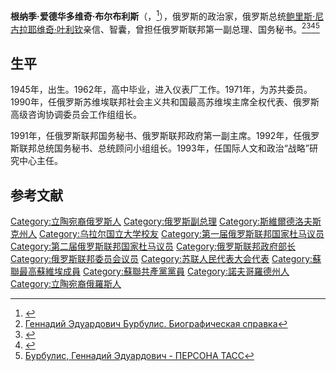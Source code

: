 {{最近逝世|time=2022-06-19}}
{{Infobox officeholder
| name                = 根纳季·爱德华多维奇·布尔布利斯
| image               = Gennady Burbulis 2004.jpg
| caption             = 布尔布利斯于2004年
| birth_date          = {{Birth date|1945|8|4}}
| birth_place         = {{USSR}}[[第一乌拉尔斯克|第一乌拉尔斯克]]（今{{RUS}}[[斯维尔德洛夫斯克州|斯维尔德洛夫斯克州]]第一乌拉尔斯克）
| death_place         = {{flag|Azerbaijan}}[[巴库|巴库]]
| death_date          = {{Death date and age|2022|6|19|1945|8|4}}
| office1             = [[联邦委员会_(俄罗斯)|俄罗斯联邦委员会]]议员
| term_start1         = 2001年11月2日
| term_end1           = 2007年11月16日
| predecessor1        = {{le|米哈伊尔·普鲁萨克|Mikhail Prusak}}
| successor1          = {{ru-link|亚历山大·科罗夫尼科夫|Коровников, Александр Венидиктович}}
| office2             = [[国家杜马|国家杜马]]议员
| term_start2         = 1994年1月11日
| term_end2           = 2000年1月18日
| office3             = [[俄罗斯总统|俄罗斯联邦总统]]国务秘书
| president3          = [[鲍里斯·叶利钦|鲍里斯·叶利钦]]
| term_start3         = 1992年5月8日
| term_end3           = 1992年11月26日
| predecessor3        = 职位设立
| successor3          = 职位废除
| office4             = {{le|俄罗斯联邦第一副总理|First Deputy Prime Minister of the Russian Federation}}
| president4          = 鲍里斯·叶利钦
| primeminister4      = 鲍里斯·叶利钦（[[事实上|事实上]]）
| term_start4         = 1991年11月6日
| term_end4           = 1992年6月15日
| predecessor4        = [[奥列格·洛博夫|奥列格·洛博夫]]
| successor4          = [[叶戈尔·盖达尔|叶戈尔·盖达尔]]
| office5             = [[俄罗斯苏维埃联邦社会主义共和国|俄罗斯苏维埃共和国]]国务秘书
| president5          = 鲍里斯·叶利钦
| term_start5         = 1991年7月19日
| term_end5           = 1992年4月14日
| predecessor5        = 职位设立
| successor5          = 职位废除
| party               = [[苏联共产党|苏联共产党]]（1971－1990年）
| alma_mater          = {{le|乌拉尔国立大学|Ural State University}}
| image_size          = 220
}}
'''根纳季·爱德华多维奇·布尔布利斯'''（{{lang-ru|Генна́дий Эдуа́рдович Бу́рбулис}}，{{bd|1945年|8月4日|2022年|6月19日|catIdx=G}}<ref>{{Cite web |title=Cкончался экс-госсекретарь РСФСР Геннадий Бурбулис |url=https://www.interfax.ru/russia/847004 |access-date=2022-06-19 |website=Interfax.ru |language=ru}}</ref>），俄罗斯的政治家，俄罗斯总统[[鲍里斯·尼古拉耶维奇·叶利钦|鲍里斯·尼古拉耶维奇·叶利钦]]亲信、智囊，曾担任俄罗斯联邦第一副总理、国务秘书。<ref>[https://ria.ru/20100804/261298903.html Геннадий Эдуардович Бурбулис. Биографическая справка]</ref><ref>{{Cite web |url=https://stuki-druki.com/authors/Burbulis-Gennadiy.php |title=Геннадий Бурбулис - биография, информация, личная жизнь |access-date=2020-08-23 |archive-date=2021-01-24 |archive-url=https://web.archive.org/web/20210124220221/https://stuki-druki.com/authors/Burbulis-Gennadiy.php |dead-url=no }}</ref><ref>{{Cite web |url=http://www.praviteli.org/records/rf/rf2/burbulis.php |title=Биография: Бурбулис Геннадий Эдуардович - Praviteli.org |access-date=2020-08-23 |archive-date=2020-06-12 |archive-url=https://web.archive.org/web/20200612203844/http://www.praviteli.org/records/rf/rf2/burbulis.php |dead-url=no }}</ref><ref>[https://tass.ru/encyclopedia/person/burbulis-gennadiy-eduardovich Бурбулис, Геннадий Эдуардович - ПЕРСОНА ТАСС]</ref>

== 生平 ==
1945年，出生。1962年，高中毕业，进入仪表厂工作。1971年，为苏共委员。1990年，任俄罗斯苏维埃联邦社会主义共和国最高苏维埃主席全权代表、俄罗斯高级咨询协调委员会工作组组长。

1991年，任俄罗斯联邦国务秘书、俄罗斯联邦政府第一副主席。1992年，任俄罗斯联邦总统国务秘书、总统顾问小组组长。1993年，任国际人文和政治“战略”研究中心主任。

== 参考文献 ==
{{Reflist}}
{{苏联解体}}
[[Category:立陶宛裔俄罗斯人|Category:立陶宛裔俄罗斯人]]
[[Category:俄罗斯副总理|Category:俄罗斯副总理]]
[[Category:斯維爾德洛夫斯克州人|Category:斯維爾德洛夫斯克州人]]
[[Category:乌拉尔国立大学校友|Category:乌拉尔国立大学校友]]
[[Category:第一届俄罗斯联邦国家杜马议员|Category:第一届俄罗斯联邦国家杜马议员]]
[[Category:第二届俄罗斯联邦国家杜马议员|Category:第二届俄罗斯联邦国家杜马议员]]
[[Category:俄罗斯联邦政府部长|Category:俄罗斯联邦政府部长]]
[[Category:俄罗斯联邦委员会议员|Category:俄罗斯联邦委员会议员]]
[[Category:苏联人民代表大会代表|Category:苏联人民代表大会代表]]
[[Category:蘇聯最高蘇維埃成員|Category:蘇聯最高蘇維埃成員]]
[[Category:蘇聯共產黨黨員|Category:蘇聯共產黨黨員]]
[[Category:諾夫哥羅德州人|Category:諾夫哥羅德州人]]
[[Category:立陶宛裔俄羅斯人|Category:立陶宛裔俄羅斯人]]